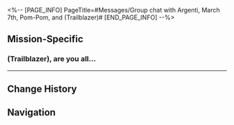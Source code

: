 <%-- [PAGE_INFO]
PageTitle=#Messages/Group chat with Argenti, March 7th, Pom-Pom, and (Trailblazer)#
[END_PAGE_INFO] --%>
{{Messages Infobox
|id           = 109
|image        = NPC Group chat with Argenti, March 7th, Pom-Pom, and (Trailblazer) Icon.png
|type         = Group
|participants = [[Argenti]]; [[March 7th]]; [[Pom-Pom]]; [[Trailblazer]]
|faction      = Others
}}

==Mission-Specific==
===(Trailblazer), are you all...===
{{Messages
|start_condition = 
|text =
:'''Argenti:''' (Trailblazer), are you all safe and sound?
:'''Argenti:''' I am sincerely worried.
:{Choice} ???
:'''(Trailblazer):''' ??????
:'''(Trailblazer):''' Enough about us
:'''March 7th:''' ????????
:'''Pom-Pom:''' ??????????
:'''March 7th:''' Aaaaah
:'''Pom-Pom:''' Waaaa, it's Argenti!
:'''March 7th:''' Argenti!
:'''March 7th:''' I knew it. You're still alive!
:'''March 7th:''' It's so good to see that you made it through!!!
:'''Argenti:''' The moment a knight enters battle, they should already have full belief in their victory.
:'''Argenti:''' When I fought against it, it was as if the light of Beauty protected me.
:'''Argenti:''' Whatever happened next, alas, I do not recall.
:'''Argenti:''' But the True Sting mayhaps have a case of... bad breath. Something akin to indigestion.
:'''Argenti:''' Afterwards, I spent a long time wiping and polishing my armor
:{Choice} I'm so glad you're alive...
::'''(Trailblazer):''' That's great
::'''(Trailblazer):''' I'm gonna start crying
:{Choice} I knew you'd be okay...
::'''(Trailblazer):''' Everyone was worried sick...
::'''(Trailblazer):''' Himeko even contacted the IPC to track you through the universe
:'''Pom-Pom:''' Boohoo...
:'''Pom-Pom:''' Pom-Pom will drive the Express over to pick you up!
}}
----

==Change History==
{{Change History|1.5}}

==Navigation==
{{Messages Navbox}}